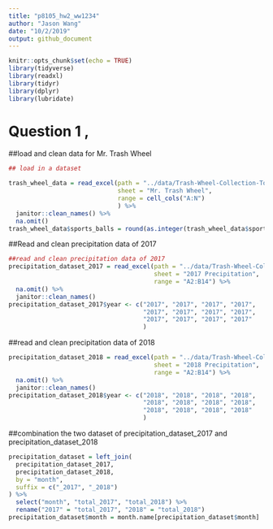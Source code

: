 ```yaml
---
title: "p8105_hw2_ww1234"
author: "Jason Wang"
date: "10/2/2019"
output: github_document
---
```


```r
knitr::opts_chunk$set(echo = TRUE)
library(tidyverse)
library(readxl)
library(tidyr)
library(dplyr)
library(lubridate)


```

# Question 1 , 
##load and clean data for Mr. Trash Wheel
```r
## load in a dataset

trash_wheel_data = read_excel(path = "../data/Trash-Wheel-Collection-Totals-8-6-19.xlsx", 
                              sheet = "Mr. Trash Wheel",
                              range = cell_cols("A:N")
                              ) %>% 
  janitor::clean_names() %>% 
  na.omit() 
trash_wheel_data$sports_balls = round(as.integer(trash_wheel_data$sports_balls), digits = 0)

```

##Read and clean precipitation data of 2017

```r
##read and clean precipitation data of 2017
precipitation_dataset_2017 = read_excel(path = "../data/Trash-Wheel-Collection-Totals-8-6-19.xlsx",
                                        sheet = "2017 Precipitation",
                                        range = "A2:B14") %>% 
  na.omit() %>% 
  janitor::clean_names() 
precipitation_dataset_2017$year <- c("2017", "2017", "2017", "2017",
                                     "2017", "2017", "2017", "2017",
                                     "2017", "2017", "2017", "2017"
                                     )


```


##read and clean precipitation data of 2018
```r
precipitation_dataset_2018 = read_excel(path = "../data/Trash-Wheel-Collection-Totals-8-6-19.xlsx",
                                        sheet = "2018 Precipitation",
                                        range = "A2:B14") %>% 
  na.omit() %>% 
  janitor::clean_names() 
precipitation_dataset_2018$year <- c("2018", "2018", "2018", "2018",
                                     "2018", "2018", "2018", "2018",
                                     "2018", "2018", "2018", "2018"
                                     )

```

##combination the two dataset of precipitation_dataset_2017 and precipitation_dataset_2018
```r
precipitation_dataset = left_join(
  precipitation_dataset_2017, 
  precipitation_dataset_2018, 
  by = "month",
  suffix = c("_2017", "_2018")
) %>% 
  select("month", "total_2017", "total_2018") %>% 
  rename("2017" = "total_2017", "2018" = "total_2018") 
precipitation_dataset$month = month.name[precipitation_dataset$month]


```


